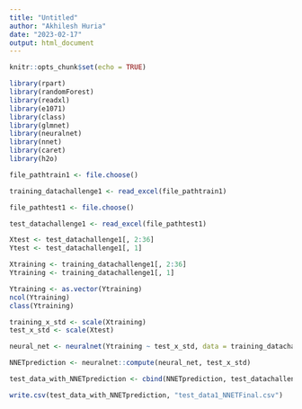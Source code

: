 ---
title: "Untitled"
author: "Akhilesh Huria"
date: "2023-02-17"
output: html_document
---

```{r setup, include=FALSE}
knitr::opts_chunk$set(echo = TRUE)
```

```{r}
library(rpart)
library(randomForest)
library(readxl)
library(e1071)
library(class)
library(glmnet)
library(neuralnet)
library(nnet)
library(caret)
library(h2o)
```


```{r}
file_pathtrain1 <- file.choose()
```

```{r}

training_datachallenge1 <- read_excel(file_pathtrain1)

```


```{r}
file_pathtest1 <- file.choose()

```

```{r}
test_datachallenge1 <- read_excel(file_pathtest1)
```

```{r}
Xtest <- test_datachallenge1[, 2:36]
Ytest <- test_datachallenge1[, 1]
```


```{r}
Xtraining <- training_datachallenge1[, 2:36]
Ytraining <- training_datachallenge1[, 1]
```

```{r}
Ytraining <- as.vector(Ytraining)
ncol(Ytraining)
class(Ytraining)

```


```{r}
training_x_std <- scale(Xtraining)
test_x_std <- scale(Xtest)
```


```{r}
neural_net <- neuralnet(Ytraining ~ test_x_std, data = training_datachallenge1, hidden = c(5,3), learningrate = 0.01, act.fct = "logistic")

```



```{r}
NNETprediction <- neuralnet::compute(neural_net, test_x_std)
```



```{r}
test_data_with_NNETprediction <- cbind(NNETprediction, test_datachallenge1)

write.csv(test_data_with_NNETprediction, "test_data1_NNETFinal.csv")
```


